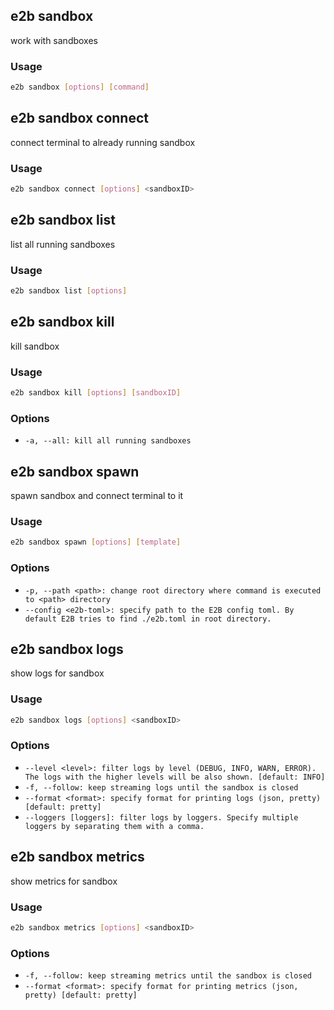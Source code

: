 ## e2b sandbox


work with sandboxes

### Usage

```bash
e2b sandbox [options] [command]
```
## e2b sandbox connect


connect terminal to already running sandbox

### Usage

```bash
e2b sandbox connect [options] <sandboxID>
```


## e2b sandbox list


list all running sandboxes

### Usage

```bash
e2b sandbox list [options]
```


## e2b sandbox kill


kill sandbox

### Usage

```bash
e2b sandbox kill [options] [sandboxID]
```

### Options


 - `-a, --all: kill all running sandboxes `


## e2b sandbox spawn


spawn sandbox and connect terminal to it

### Usage

```bash
e2b sandbox spawn [options] [template]
```

### Options


 - `-p, --path <path>: change root directory where command is executed to <path> directory `
 - `--config <e2b-toml>: specify path to the E2B config toml. By default E2B tries to find ./e2b.toml in root directory. `


## e2b sandbox logs


show logs for sandbox

### Usage

```bash
e2b sandbox logs [options] <sandboxID>
```

### Options


 - `--level <level>: filter logs by level (DEBUG, INFO, WARN, ERROR). The logs with the higher levels will be also shown. [default: INFO]`
 - `-f, --follow: keep streaming logs until the sandbox is closed `
 - `--format <format>: specify format for printing logs (json, pretty) [default: pretty]`
 - `--loggers [loggers]: filter logs by loggers. Specify multiple loggers by separating them with a comma. `


## e2b sandbox metrics


show metrics for sandbox

### Usage

```bash
e2b sandbox metrics [options] <sandboxID>
```

### Options


 - `-f, --follow: keep streaming metrics until the sandbox is closed `
 - `--format <format>: specify format for printing metrics (json, pretty) [default: pretty]`


